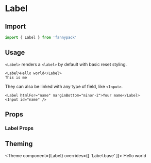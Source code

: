 
# Label

## Import

```jsx
import { Label } from 'fannypack'
```

## Usage

`<Label>` renders a `<label>` by default with basic reset styling.

```jsx-live
<Label>Hello world</Label>
This is me
```

They can also be linked with any type of field, like `<Input>`.

```jsx-live
<Label htmlFor="name" marginBottom="minor-2">Your name</Label>
<Input id="name" />
```

## Props

### Label Props

## Theming

<Theme
  component={Label}
  overrides={[
    'Label.base'
  ]}>
  Hello world
</Theme>
